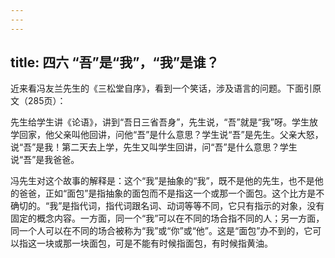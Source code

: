 ```yaml
---
---
---
```

title: 四六 “吾”是“我”，“我”是谁？
---






近来看冯友兰先生的《三松堂自序》，看到一个笑话，涉及语言的问题。下面引原文（285页）：

先生给学生讲《论语》，讲到“吾日三省吾身”，先生说，“吾”就是“我”呀。学生放学回家，他父亲叫他回讲，问他“吾”是什么意思？学生说“吾”是先生。父亲大怒，说“吾”是我！第二天去上学，先生又叫学生回讲，问“吾”是什么意思？学生说“吾”是我爸爸。

冯先生对这个故事的解释是：这个“我”是抽象的“我”，既不是他的先生，也不是他的爸爸，正如“面包”是指抽象的面包而不是指这一个或那一个面包。这个比方是不确切的。“我”是指代词，指代词跟名词、动词等等不同，它只有指示的对象，没有固定的概念内容。一方面，同一个“我”可以在不同的场合指不同的人；另一方面，同一个人可以在不同的场合被称为“我”或“你”或“他”。这是“面包”办不到的，它可以指这一块或那一块面包，可是不能有时候指面包，有时候指黄油。